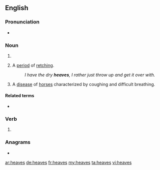 ==English==

===Pronunciation===
* {{IPA|/hiːvz/|lang=en}}

===Noun===
{{head|en|noun plural form}}

# {{plural of|heave|lang=en}}
# {{label|en|colloquial}} A [[period]] of [[retch]]ing.
#: ''I have the dry '''heaves''', I rather just throw up and get it over with.''
# A [[disease]] of [[horse]]s characterized by coughing and difficult breathing.

====Related terms====
* {{l|en|dry heaves}}

===Verb===
{{head|en|verb form}}

# {{en-third-person singular of|heave}}

===Anagrams===
* {{l|en|sheave}}

[[ar:heaves]]
[[de:heaves]]
[[fr:heaves]]
[[my:heaves]]
[[ta:heaves]]
[[vi:heaves]]